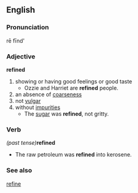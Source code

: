 == English ==
=== Pronunciation ===
r&#275; f&#299;nd'
=== Adjective ===
'''refined'''
# showing or having good feelings or good taste
#* Ozzie and Harriet are '''refined''' people.
# an absence of [[coarseness]]
# not [[vulgar]]
# without [[impurities]]
#* The [[sugar]] was '''refined''', not gritty.
=== Verb ===
''(past tense)'''''refined'''
* The raw petroleum was '''refined''' into kerosene.
=== See also ===
[[refine]]